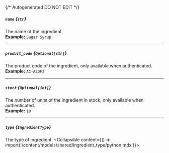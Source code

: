 {/* Autogenerated DO NOT EDIT  */}

##### `name` *{`str`}*
The name of the ingredient.
<br/>
**Example:** `Sugar Syrup`

---
##### `product_code` *{`Optional[str]`}*
The product code of the ingredient, only available when authenticated.
<br/>
**Example:** `AC-A2DF3`

---
##### `stock` *{`Optional[int]`}*
The number of units of the ingredient in stock, only available when authenticated.
<br/>
**Example:** `10`

---
##### `type` *{`IngredientType`}*
The type of ingredient.
<Collapsible content={() => import('/content/models/shared/ingredient_type/python.mdx')}>
</Collapsible>

